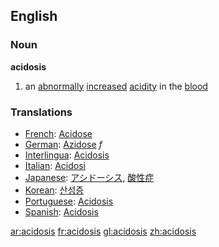 ==English==
===Noun===
{{wikipedia}}
'''acidosis'''
# an [[abnormally]] [[increase]]d [[acidity]] in the [[blood]]
===Translations=== 
* [[French]]: [[Acidose]] 
* [[German]]: [[Azidose]] ''f''
* [[Interlingua]]: [[Acidosis]] 
* [[Italian]]: [[Acidosi]] 
* [[Japanese]]: [[アシドーシス]],  [[酸性症]]
* [[Korean]]: [[산성증]]
* [[Portuguese]]: [[Acidosis]] 
* [[Spanish]]: [[Acidosis]]

[[ar:acidosis]]
[[fr:acidosis]]
[[gl:acidosis]]
[[zh:acidosis]]